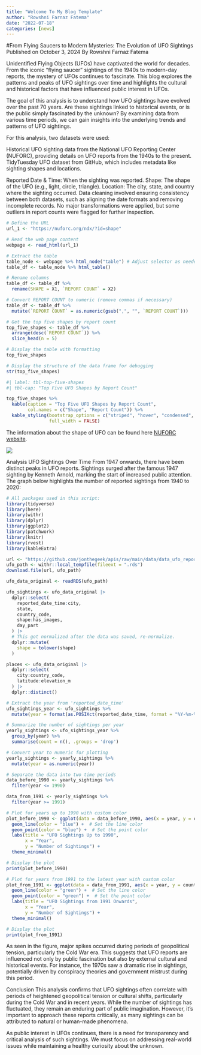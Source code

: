 ```yaml
---
title: "Welcome To My Blog Template"
author: "Rowshni Farnaz Fatema"
date: "2022-07-18"
categories: [news]
---
```



#From Flying Saucers to Modern Mysteries: The Evolution of UFO Sightings
Published on October 3, 2024
By Rowshni Farnaz Fatema

Unidentified Flying Objects (UFOs) have captivated the world for decades. From the iconic "flying saucer" sightings of the 1940s to modern-day reports, the mystery of UFOs continues to fascinate. This blog explores the patterns and peaks of UFO sightings over time and highlights the cultural and historical factors that have influenced public interest in UFOs.


The goal of this analysis is to understand how UFO sightings have evolved over the past 70 years. Are these sightings linked to historical events, or is the public simply fascinated by the unknown? By examining data from various time periods, we can gain insights into the underlying trends and patterns of UFO sightings.



For this analysis, two datasets were used:

Historical UFO sighting data from the National UFO Reporting Center (NUFORC), providing details on UFO reports from the 1940s to the present.
TidyTuesday UFO dataset from GitHub, which includes metadata like sighting shapes and locations.


Reported Date & Time: When the sighting was reported.
Shape: The shape of the UFO (e.g., light, circle, triangle).
Location: The city, state, and country where the sighting occurred.
Data cleaning involved ensuring consistency between both datasets, such as aligning the date formats and removing incomplete records. No major transformations were applied, but some outliers in report counts were flagged for further inspection.



```r
# Define the URL
url_1 <- "https://nuforc.org/ndx/?id=shape"
```


```r
# Read the web page content
webpage <- read_html(url_1)
```


```r
# Extract the table
table_node <- webpage %>% html_node("table") # Adjust selector as needed
table_df <- table_node %>% html_table()
```



```r
# Rename columns
table_df <- table_df %>%
  rename(SHAPE = X1, `REPORT COUNT` = X2)
```



```r
# Convert REPORT COUNT to numeric (remove commas if necessary)
table_df <- table_df %>%
  mutate(`REPORT COUNT` = as.numeric(gsub(",", "", `REPORT COUNT`)))
```



```r
# Get the top five shapes by report count
top_five_shapes <- table_df %>%
  arrange(desc(`REPORT COUNT`)) %>%
  slice_head(n = 5)
```


```r
# Display the table with formatting
top_five_shapes
```



```r
# Display the structure of the data frame for debugging
str(top_five_shapes)
```

```r
#| label: tbl-top-five-shapes
#| tbl-cap: "Top Five UFO Shapes by Report Count"

top_five_shapes %>%
  kable(caption = "Top Five UFO Shapes by Report Count", 
        col.names = c("Shape", "Report Count")) %>%
  kable_styling(bootstrap_options = c("striped", "hover", "condensed", "responsive"), 
                full_width = FALSE)
```



The information about the shape of UFO can be found here [NUFORC website](https://nuforc.org/ndx/?id=shape).





![](ufo.jpg)

Analysis
UFO Sightings Over Time
From 1947 onwards, there have been distinct peaks in UFO reports. Sightings surged after the famous 1947 sighting by Kenneth Arnold, marking the start of increased public attention. The graph below highlights the number of reported sightings from 1940 to 2020:


```r
# All packages used in this script:
library(tidyverse)
library(here)
library(withr)
library(dplyr)
library(ggplot2)
library(patchwork)
library(knitr)
library(rvest)
library(kableExtra)

```



```r
url <- "https://github.com/jonthegeek/apis/raw/main/data/data_ufo_reports_with_day_part.rds"
ufo_path <- withr::local_tempfile(fileext = ".rds")
download.file(url, ufo_path)
```



```r
ufo_data_original <- readRDS(ufo_path)
```


```r
ufo_sightings <- ufo_data_original |> 
  dplyr::select(
    reported_date_time:city,
    state, 
    country_code,
    shape:has_images,
    day_part
  ) |> 
  # This got normalized after the data was saved, re-normalize.
  dplyr::mutate(
    shape = tolower(shape)
  )
```



```r
places <- ufo_data_original |>
  dplyr::select(
    city:country_code, 
    latitude:elevation_m
  ) |> 
  dplyr::distinct()
```



```r
# Extract the year from 'reported_date_time'
ufo_sightings_year <- ufo_sightings %>%
  mutate(year = format(as.POSIXct(reported_date_time, format = "%Y-%m-%d %H:%M:%S"), "%Y"))
```



```r
# Summarize the number of sightings per year
yearly_sightings <- ufo_sightings_year %>%
  group_by(year) %>%
  summarise(count = n(), .groups = 'drop')
```


```r
# Convert year to numeric for plotting
yearly_sightings <- yearly_sightings %>%
  mutate(year = as.numeric(year))
```


```r
# Separate the data into two time periods
data_before_1990 <- yearly_sightings %>%
  filter(year <= 1990)

data_from_1991 <- yearly_sightings %>%
  filter(year >= 1991)
```


```r
# Plot for years up to 1990 with custom color
plot_before_1990 <- ggplot(data = data_before_1990, aes(x = year, y = count)) +
  geom_line(color = "blue") +  # Set the line color
  geom_point(color = "blue") +  # Set the point color
  labs(title = "UFO Sightings Up to 1990",
       x = "Year",
       y = "Number of Sightings") +
  theme_minimal()
```


```r
# Display the plot
print(plot_before_1990)
```


```r
# Plot for years from 1991 to the latest year with custom color
plot_from_1991 <- ggplot(data = data_from_1991, aes(x = year, y = count)) +
  geom_line(color = "green") +  # Set the line color
  geom_point(color = "green") +  # Set the point color
  labs(title = "UFO Sightings from 1991 Onwards",
       x = "Year",
       y = "Number of Sightings") +
  theme_minimal()
```



```r
# Display the plot
print(plot_from_1991)
```








As seen in the figure, major spikes occurred during periods of geopolitical tension, particularly the Cold War era. This suggests that UFO reports are influenced not only by public fascination but also by external cultural and historical events. For instance, the 1970s saw a dramatic rise in sightings, potentially driven by conspiracy theories and government mistrust during this period.


Conclusion
This analysis confirms that UFO sightings often correlate with periods of heightened geopolitical tension or cultural shifts, particularly during the Cold War and in recent years. While the number of sightings has fluctuated, they remain an enduring part of public imagination. However, it’s important to approach these reports critically, as many sightings can be attributed to natural or human-made phenomena.

As public interest in UFOs continues, there is a need for transparency and critical analysis of such sightings. We must focus on addressing real-world issues while maintaining a healthy curiosity about the unknown.
